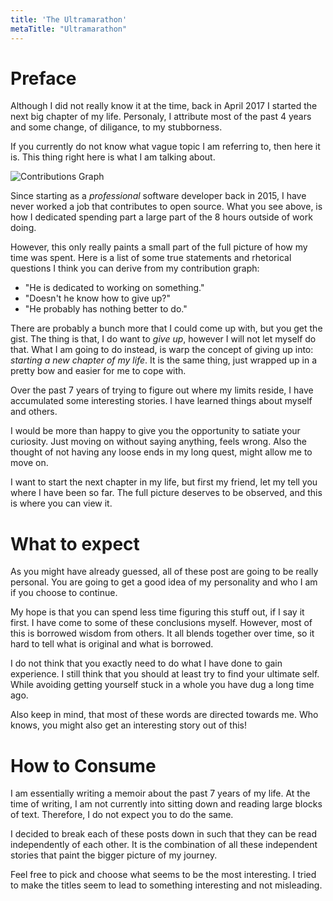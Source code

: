 ```yaml
---
title: 'The Ultramarathon'
metaTitle: "Ultramarathon"
---
```


# Preface

Although I did not really know it at the time, back in April 2017 I started the next big chapter of my life.
Personaly, I attribute most of the past 4 years and some change, of diligance, to my stubborness.

If you currently do not know what vague topic I am referring to, then here it is.
This thing right here is what I am talking about.

![Contributions Graph](./images/contributions.png)

Since starting as a _professional_ software developer back in 2015, I have never worked a job that contributes to open source.
What you see above, is how I dedicated spending part a large part of the 8 hours outside of work doing.

However, this only really paints a small part of the full picture of how my time was spent.
Here is a list of some true statements and rhetorical questions I think you can derive from my contribution graph:

- "He is dedicated to working on something."
- "Doesn't he know how to give up?"
- "He probably has nothing better to do."

There are probably a bunch more that I could come up with, but you get the gist.
The thing is that, I do want to _give up_, however I will not let myself do that.
What I am going to do instead, is warp the concept of giving up into: _starting a new chapter of my life_.
It is the same thing, just wrapped up in a pretty bow and easier for me to cope with.

Over the past 7 years of trying to figure out where my limits reside, I have accumulated some interesting stories.
I have learned things about myself and others.

I would be more than happy to give you the opportunity to satiate your curiosity.
Just moving on without saying anything, feels wrong.
Also the thought of not having any loose ends in my long quest, might allow me to move on.

I want to start the next chapter in my life, but first my friend, let my tell you where I have been so far.
The full picture deserves to be observed, and this is where you can view it.

# What to expect

As you might have already guessed, all of these post are going to be really personal.
You are going to get a good idea of my personality and who I am if you choose to continue.

My hope is that you can spend less time figuring this stuff out, if I say it first.
I have come to some of these conclusions myself.
However, most of this is borrowed wisdom from others.
It all blends together over time, so it hard to tell what is original and what is borrowed.

I do not think that you exactly need to do what I have done to gain experience.
I still think that you should at least try to find your ultimate self.
While avoiding getting yourself stuck in a whole you have dug a long time ago.

Also keep in mind, that most of these words are directed towards me.
Who knows, you might also get an interesting story out of this!

# How to Consume

I am essentially writing a memoir about the past 7 years of my life.
At the time of writing, I am not currently into sitting down and reading large blocks of text.
Therefore, I do not expect you to do the same.

I decided to break each of these posts down in such that they can be read independently of each other.
It is the combination of all these independent stories that paint the bigger picture of my journey.

Feel free to pick and choose what seems to be the most interesting.
I tried to make the titles seem to lead to something interesting and not misleading.
